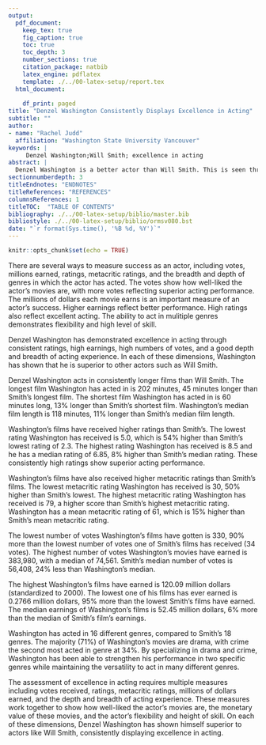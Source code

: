```yaml
---
output:
  pdf_document:
    keep_tex: true
    fig_caption: true
    toc: true
    toc_depth: 3 
    number_sections: true
    citation_package: natbib
    latex_engine: pdflatex
    template: ./../00-latex-setup/report.tex
  html_document:
    
    df_print: paged
title: "Denzel Washington Consistently Displays Excellence in Acting"
subtitle: ""
author: 
- name: "Rachel Judd"
  affiliation: "Washington State University Vancouver"
keywords: |
     Denzel Washington;Will Smith; excellence in acting
abstract: |
  Denzel Washington is a better actor than Will Smith. This is seen through ratings, votes, millions of dollars earned, and the depth and breadth of genres acted in. In each of these categories, Washington displays consistency and excellence in acting.
sectionnumberdepth: 3
titleEndnotes: "ENDNOTES"
titleReferences: "REFERENCES"
columnsReferences: 1
titleTOC:  "TABLE OF CONTENTS"
bibliography: ./../00-latex-setup/biblio/master.bib
bibliostyle: ./../00-latex-setup/biblio/ormsv080.bst
date: "`r format(Sys.time(), '%B %d, %Y')`"
---
```


```r
knitr::opts_chunk$set(echo = TRUE)
```

\begin{figure}[!ht]
 \label{fig:one-graphic}
%% figures have hrule, tables have hline
	\begin{center}
	    \scalebox{1.00}{	\includegraphics[trim = 0 15mm 0 15mm,clip,width=\textwidth]{figures/DWRatingPortrait.pdf} }
	\end{center}
	\hrule
	  \vspace{2mm}
	\caption{ \textbf{Denzel Washington's ratings are clustered in the higher end of the rating scale:} \newline \footnotesize{ This graph shows the frequency of ratings for Denzel Washington's movies.  \newline \newline  The lowest rating is 5.0 while the highest rating is 8.5, with a median of 6.85. }  }
	\vspace{2mm}
    \hrule
\end{figure}



\newpage
\section{Introduction}
\label{sec:intro}

\doublespacing

There are several ways to measure success as an actor, including votes, millions earned, ratings, metacritic ratings, and the breadth and depth of genres in which the actor has acted. The votes show how well-liked the actor's movies are, with more votes reflecting superior acting performance. The millions of dollars each movie earns is an important measure of an actor's success. Higher earnings reflect better performance. High ratings also reflect excellent acting. The ability to act in mulitiple genres demonstrates flexibility and high level of skill. 

Denzel Washington has demonstrated excellence in acting through consistent ratings, high earnings, high numbers of votes, and a good depth and breadth of acting experience. In each of these dimensions, Washington has shown that he is superior to other actors such as Will Smith.


\newpage
\section{ Comparison to Will Smith}
\label{sec:da}

Denzel Washington acts in consistently longer films than Will Smith. The longest film Washington has acted in is 202 minutes, 45 minutes longer than Smith's longest film. The shortest film Washington has acted in is 60 minutes long, 13% longer than Smith's shortest film. Washington's median film length is 118 minutes, 11% longer than Smith's median film length.

Washington's films have received higher ratings than Smith's. The lowest rating Washington has received is 5.0, which is 54% higher than Smith's lowest rating of 2.3. The highest rating Washington has received is 8.5 and he has a median rating of 6.85, 8% higher than Smith's median rating. These consistently high ratings show superior acting performance. 

Washington's films have also received higher metacritic ratings than Smith's films. The lowest metacritic rating Washington has received is 30, 50% higher than Smith's lowest. The highest metacritic rating Washington has received is 79, a higher score than Smith's highest metacritic rating. Washington has a mean metacritic rating of 61, which is 15% higher than Smith's mean metacritic rating. 

The lowest number of votes Washington's films have gotten is 330, 90% more than the lowest number of votes one of Smith's films has received (34 votes). The highest number of votes Washington's movies have earned is 383,980, with a median of 74,561. Smith's median number of votes is 56,408, 24% less than Washington's median. 

The highest Washington's films have earned is 120.09 million dollars (standardized to 2000). The lowest one of his films has ever earned is 0.2766 million dollars, 95% more than the lowest Smith's films have earned. The median earnings of Washington's films is 52.45 million dollars, 6% more than the median of Smith's film's earnings. 

Washington has acted in 16 different genres, compared to Smith's 18 genres. The majority (71%) of Washington's movies are drama, with crime the second most acted in genre at 34%. By specializing in drama and crime, Washington has been able to strengthen his performance in two specific genres while maintaining the versatility to act in many different genres. 

  

\section{ Conclusion}
\label{sec:conclusion}

The assessment of excellence in acting requires multiple measures including votes received, ratings, metacritic ratings, millions of dollars earned, and the depth and breadth of acting experience. These measures work together to show how well-liked the actor's movies are, the monetary value of these movies, and the actor's flexibility and height of skill. On each of these dimensions, Denzel Washington has shown himself superior to actors like Will Smith, consistently displaying excellence in acting. 







